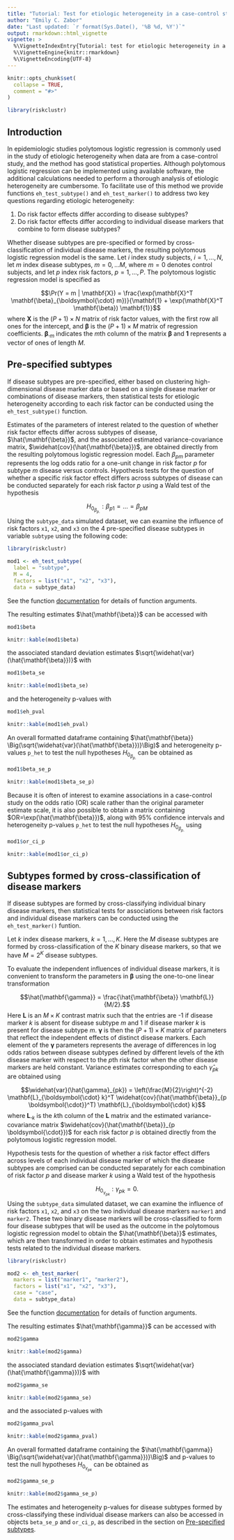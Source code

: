```yaml
---
title: "Tutorial: Test for etiologic heterogeneity in a case-control study"
author: "Emily C. Zabor"
date: "Last updated: `r format(Sys.Date(), '%B %d, %Y')`"
output: rmarkdown::html_vignette
vignette: >
  %\VignetteIndexEntry{Tutorial: test for etiologic heterogeneity in a case-control study}
  %\VignetteEngine{knitr::rmarkdown}
  %\VignetteEncoding{UTF-8}
---
```


```r
knitr::opts_chunk$set(
  collapse = TRUE,
  comment = "#>"
)

library(riskclustr)
```


## Introduction

In epidemiologic studies polytomous logistic regression is commonly used in the study of etiologic heterogeneity when data are from a case-control study, and the method has good statistical properties. Although polytomous logistic regression can be implemented using available software, the additional calculations needed to perform a thorough analysis of etiologic heterogeneity are cumbersome. To facilitate use of this method we provide functions `eh_test_subtype()` and `eh_test_marker()` to address two key questions regarding etiologic heterogeneity:

1. Do risk factor effects differ according to disease subtypes?
2. Do risk factor effects differ according to individual disease markers that combine to form disease subtypes?


Whether disease subtypes are pre-specified or formed by cross-classification of individual disease markers, the resulting polytomous logistic regression model is the same. Let $i$ index study subjects, $i = 1, \ldots, N$, let $m$ index disease subtypes, $m = 0, \ldots M$, where $m=0$ denotes control subjects, and let $p$ index risk factors, $p = 1, \ldots, P$. The polytomous logistic regression model is specified as

$$\Pr(Y = m | \mathbf{X}) = \frac{\exp(\mathbf{X}^T \mathbf{\beta}_{\boldsymbol{\cdot} m})}{\mathbf{1} + \exp(\mathbf{X}^T \mathbf{\beta}) \mathbf{1}}$$
where $\mathbf{X}$ is the $(P+1) \times N$ matrix of risk factor values, with the first row all ones for the intercept, and $\mathbf{\beta}$ is the $(P+1) \times M$ matrix of regression coefficients. $\mathbf{\beta}_{\boldsymbol{\cdot} m}$ indicates the $m$th column of the matrix $\mathbf{\beta}$ and $\mathbf{1}$ represents a vector of ones of length $M$.


## Pre-specified subtypes {#subtype}

If disease subtypes are pre-specified, either based on clustering high-dimensional disease marker data or based on a single disease marker or combinations of disease markers, then statistical tests for etiologic heterogeneity according to each risk factor can be conducted using the `eh_test_subtype()` function. 

Estimates of the parameters of interest related to the question of whether risk factor effects differ across subtypes of disease, $\hat{\mathbf{\beta}}$, and the associated estimated variance-covariance matrix, $\widehat{cov}(\hat{\mathbf{\beta}})$, are obtained directly from the resulting polytomous logistic regression model. Each $\beta_{pm}$ parameter represents the log odds ratio for a one-unit change in risk factor $p$ for subtype $m$ disease versus controls. Hypothesis tests for the question of whether a specific risk factor effect differs across subtypes of disease can be conducted separately for each risk factor $p$ using a Wald test of the hypothesis 

$$H_{0_{\beta_{p.}}}: \beta_{p1} = \dots = \beta_{pM}$$ 
Using the `subtype_data` simulated dataset, we can examine the influence of risk factors `x1`, `x2`, and `x3` on the 4 pre-specified disease subtypes in variable `subtype` using the following code:

```r
library(riskclustr)

mod1 <- eh_test_subtype(
  label = "subtype", 
  M = 4, 
  factors = list("x1", "x2", "x3"), 
  data = subtype_data)
```

See the function [documentation](http://www.emilyzabor.com/riskclustr/reference/eh_test_subtype.html) for details of function arguments.  

The resulting estimates $\hat{\mathbf{\beta}}$ can be accessed with

```r
mod1$beta
```


```r
knitr::kable(mod1$beta)
```

the associated standard deviation estimates $\sqrt{\widehat{var}(\hat{\mathbf{\beta}})}$ with

```r
mod1$beta_se
```


```r
knitr::kable(mod1$beta_se)
```

and the heterogeneity p-values with 

```r
mod1$eh_pval
```


```r
knitr::kable(mod1$eh_pval)
```

An overall formatted dataframe containing $\hat{\mathbf{\beta}} \Big(\sqrt{\widehat{var}(\hat{\mathbf{\beta}})}\Big)$ and heterogeneity p-values `p_het` to test the null hypotheses $H_{0_{\beta_{p.}}}$ can be obtained as

```r
mod1$beta_se_p
```


```r
knitr::kable(mod1$beta_se_p)
```

Because it is often of interest to examine associations in a case-control study on the odds ratio (OR) scale rather than the original parameter estimate scale, it is also possible to obtain a matrix containing $OR=\exp(\hat{\mathbf{\beta}})$, along with 95\% confidence intervals and heterogeneity p-values `p_het` to test the null hypotheses $H_{0_{\beta_{p.}}}$ using

```r
mod1$or_ci_p
```


```r
knitr::kable(mod1$or_ci_p)
```


## Subtypes formed by cross-classification of disease markers

If disease subtypes are formed by cross-classifying individual binary disease markers, then statistical tests for associations between risk factors and individual disease markers can be conducted using the `eh_test_marker()` funtion.

Let $k$ index disease markers, $k = 1, \ldots, K$. Here the $M$ disease subtypes are formed by cross-classification of the $K$ binary disease markers, so that we have $M = 2^K$ disease subtypes.

To evaluate the independent influences of individual disease markers, it is convenient to transform the parameters in $\mathbf{\beta}$ using the one-to-one linear transformation 

$$\hat{\mathbf{\gamma}} = \frac{\hat{\mathbf{\beta}} \mathbf{L}}{M/2}.$$
Here $\mathbf{L}$ is an $M \times K$ contrast matrix such that the entries are -1 if disease marker $k$ is absent for disease subtype $m$ and 1 if disease marker $k$ is present for disease subtype $m$. $\mathbf{\gamma}$ is then the $(P+1) \times K$ matrix of parameters that reflect the independent effects of distinct disease markers. Each element of the $\mathbf{\gamma}$ parameters represents the average of differences in log odds ratios between disease subtypes defined by different levels of the $k$th disease marker with respect to the $p$th risk factor when the other disease markers are held constant. Variance estimates corresponding to each $\hat{\gamma}_{pk}$ are obtained using

$$\widehat{var}(\hat{\gamma}_{pk}) = \left(\frac{M}{2}\right)^{-2} \mathbf{L}_{\boldsymbol{\cdot} k}^T \widehat{cov}(\hat{\mathbf{\beta}}_{p \boldsymbol{\cdot}}^T) \mathbf{L}_{\boldsymbol{\cdot} k}$$
where $\mathbf{L}_{\boldsymbol{\cdot} k}$ is the $k$th column of the $\mathbf{L}$ matrix and the estimated variance-covariance matrix $\widehat{cov}(\hat{\mathbf{\beta}}_{p \boldsymbol{\cdot}})$ for each risk factor $p$ is obtained directly from the polytomous logistic regression model. 

Hypothesis tests for the question of whether a risk factor effect differs across levels of each individual disease marker of which the disease subtypes are comprised can be conducted separately for each combination of risk factor $p$ and disease marker $k$ using a Wald test of the hypothesis 

$$H_{0_{{\gamma_{pk}}}}: \gamma_{pk} = 0.$$
Using the `subtype_data` simulated dataset, we can examine the influence of risk factors `x1`, `x2`, and `x3` on the two individual disease markers `marker1` and `marker2`. These two binary disease markers will be cross-classified to form four disease subtypes that will be used as the outcome in the polytomous logistic regression model to obtain the $\hat{\mathbf{\beta}}$ estimates, which are then transformed in order to obtain estimates and hypothesis tests related to the individual disease markers.

```r
library(riskclustr)

mod2 <- eh_test_marker(
  markers = list("marker1", "marker2"),
  factors = list("x1", "x2", "x3"),
  case = "case",
  data = subtype_data)
```

See the function [documentation](http://www.emilyzabor.com/riskclustr/reference/eh_test_marker.html) for details of function arguments.  

The resulting estimates $\hat{\mathbf{\gamma}}$ can be accessed with

```r
mod2$gamma
```


```r
knitr::kable(mod2$gamma)
```

the associated standard deviation estimates $\sqrt{\widehat{var}(\hat{\mathbf{\gamma}})}$ with

```r
mod2$gamma_se
```


```r
knitr::kable(mod2$gamma_se)
```

and the associated p-values with 

```r
mod2$gamma_pval
```


```r
knitr::kable(mod2$gamma_pval)
```

An overall formatted dataframe containing the $\hat{\mathbf{\gamma}} \Big(\sqrt{\widehat{var}(\hat{\mathbf{\gamma}})}\Big)$ and p-values to test the null hypotheses $H_{0_{\gamma_{pk}}}$ can be obtained as

```r
mod2$gamma_se_p
```


```r
knitr::kable(mod2$gamma_se_p)
```

The estimates and heterogeneity p-values for disease subtypes formed by cross-classifying these individual disease markers can also be accessed in objects `beta_se_p` and `or_ci_p`, as described in the section on [Pre-specified subtypes](#subtype).

